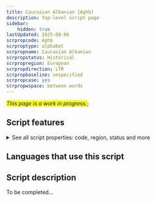 ```yaml
---
title: Caucasian Albanian [Aghb]
description: Top-level script page
sidebar:
    hidden: true
lastUpdated: 2025-08-06
scrpropcode: Aghb
scrproptype: alphabet
scrpropname: Caucasian Albanian
scrpropstatus: Historical
scrpropregion: European
scrpropdirection: LTR
scrpropbaseline: unspecified
scrpropcase: yes
scrpropwspace: between words
---
```


<span style='background-color:yellow'>_This page is a work in progress._</span>;


## Script features

<details>
<summary> See all script properties: code, region, status and more</summary>
<ScriptInfo />
</details>

## Languages that use this script

<WsList script='Aghb' wsMax='5' />

## Script description

To be completed...

